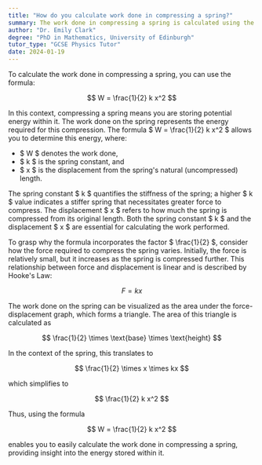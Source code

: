 ```yaml
---
title: "How do you calculate work done in compressing a spring?"
summary: The work done in compressing a spring is calculated using the formula $ W = \frac{1}{2} k x^2 $, where $ k $ is the spring constant and $ x $ is the compression distance.
author: "Dr. Emily Clark"
degree: "PhD in Mathematics, University of Edinburgh"
tutor_type: "GCSE Physics Tutor"
date: 2024-01-19
---
```


To calculate the work done in compressing a spring, you can use the formula:

$$ 
W = \frac{1}{2} k x^2 
$$ 

In this context, compressing a spring means you are storing potential energy within it. The work done on the spring represents the energy required for this compression. The formula $ W = \frac{1}{2} k x^2 $ allows you to determine this energy, where:

- $ W $ denotes the work done,
- $ k $ is the spring constant, and
- $ x $ is the displacement from the spring's natural (uncompressed) length.

The spring constant $ k $ quantifies the stiffness of the spring; a higher $ k $ value indicates a stiffer spring that necessitates greater force to compress. The displacement $ x $ refers to how much the spring is compressed from its original length. Both the spring constant $ k $ and the displacement $ x $ are essential for calculating the work performed.

To grasp why the formula incorporates the factor $ \frac{1}{2} $, consider how the force required to compress the spring varies. Initially, the force is relatively small, but it increases as the spring is compressed further. This relationship between force and displacement is linear and is described by Hooke's Law:

$$ 
F = kx 
$$ 

The work done on the spring can be visualized as the area under the force-displacement graph, which forms a triangle. The area of this triangle is calculated as 

$$ 
\frac{1}{2} \times \text{base} \times \text{height} 
$$ 

In the context of the spring, this translates to 

$$ 
\frac{1}{2} \times x \times kx 
$$ 

which simplifies to 

$$ 
\frac{1}{2} k x^2 
$$ 

Thus, using the formula 

$$ 
W = \frac{1}{2} k x^2 
$$ 

enables you to easily calculate the work done in compressing a spring, providing insight into the energy stored within it.
    